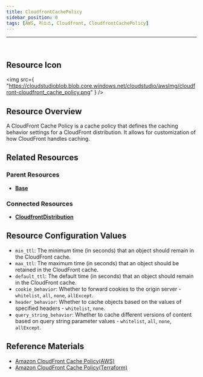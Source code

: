 ```yaml
---
title: CloudfrontCachePolicy
sidebar_position: 0
tags: [AWS, 리소스, Cloudfront, CloudfrontCachePolicy]
---
```


<hr />
<br />

## Resource Icon

<img
    src={
        "https://cloudstudioblob.blob.core.windows.net/cloudstudio/awsImg/cloudfront-cloudfront_cache_policy.png"
    }
/>

## Resource Overview

A CloudFront Cache Policy is a cache policy that defines the caching behavior settings for a CloudFront distribution. 
It allows for customization of how CloudFront handles caching.

## Related Resources

### Parent Resources

-   [**Base**](https://docs.cstudio.app/docs/resource/aws/Base)

### Connected Resources

-   [**CloudfrontDistribution**](https://docs.cstudio.app/docs/resource/aws/Cloudfront/CloudfrontDistribution)

## Resource Configuration Values

-   `min_ttl`: The minimum time (in seconds) that an object should remain in the CloudFront cache.
-   `max_ttl`: The maximum time (in seconds) that an object should be retained in the CloudFront cache.
-   `default_ttl`: The default time (in seconds) that an object should remain in the CloudFront cache.
-   `cookie_behavior`: Whether to forward cookies to the origin server - `whitelist`, `all`, `none`, `allExcept`.
-   `header_behavior`: Whether to cache objects based on the values of specified headers - `whitelist`, `none`.
-   `query_string_behavior`: Whether to cache different versions of content based on query string parameter values - `whitelist`, `all`, `none`, `allExcept`.

## Reference Materials

-   [Amazon CloudFront Cache Policy(AWS)](https://docs.aws.amazon.com/ko_kr/AmazonCloudFront/latest/DeveloperGuide/Introduction.html)
-   [Amazon CloudFront Cache Policy(Terraform)](https://registry.terraform.io/providers/hashicorp/aws/latest/docs/resources/cloudfront_cache_policy)
